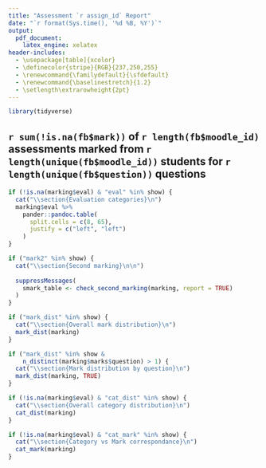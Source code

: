 ```yaml
---
title: "Assessment `r assign_id` Report"
date: "`r format(Sys.time(), '%d %B, %Y')`"
output: 
  pdf_document:
    latex_engine: xelatex
header-includes:
  - \usepackage[table]{xcolor}
  - \definecolor{stripe}{RGB}{237,250,255}
  - \renewcommand{\familydefault}{\sfdefault}
  - \renewcommand{\baselinestretch}{1.2} 
  - \setlength\extrarowheight{2pt}
---
```


```r
library(tidyverse)
```

## `r sum(!is.na(fb$mark))` of `r length(fb$moodle_id)` assessments marked from `r length(unique(fb$moodle_id))` students for `r length(unique(fb$question))` questions

```r

if (!is.na(marking$eval) & "eval" %in% show) {
  cat("\\section{Evaluation categories}\n")
  marking$eval %>%
    pander::pandoc.table(
      split.cells = c(8, 65),
      justify = c("left", "left")
    )
}
```


```r
if ("mark2" %in% show) {
  cat("\\section{Second marking}\n\n")
  
  suppressMessages(
    smark_table <- check_second_marking(marking, report = TRUE)
  )
}
```


```r
if ("mark_dist" %in% show) {
  cat("\\section{Overall mark distribution}\n")
  mark_dist(marking)
}
```


```r
if ("mark_dist" %in% show & 
    n_distinct(marking$marks$question) > 1) {
  cat("\\section{Mark distribution by question}\n")
  mark_dist(marking, TRUE)
}
```


```r
if (!is.na(marking$eval) & "cat_dist" %in% show) {
  cat("\\section{Overall category distribution}\n")
  cat_dist(marking)
}
```


```r
if (!is.na(marking$eval) & "cat_mark" %in% show) {
  cat("\\section{Category vs Mark correspondance}\n")
  cat_mark(marking)
}
```
